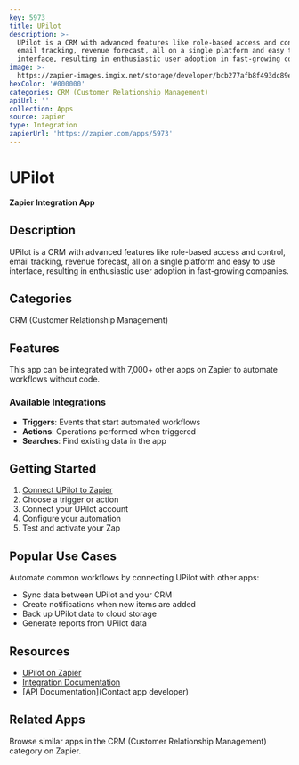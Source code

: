 ```yaml
---
key: 5973
title: UPilot
description: >-
  UPilot is a CRM with advanced features like role-based access and control,
  email tracking, revenue forecast, all on a single platform and easy to use
  interface, resulting in enthusiastic user adoption in fast-growing companies.
image: >-
  https://zapier-images.imgix.net/storage/developer/bcb277afb8f493dc89e1fdfe4e749fd6.png?auto=format%2Ccompress&ixlib=python-3.0.0&q=50
hexColor: '#000000'
categories: CRM (Customer Relationship Management)
apiUrl: ''
collection: Apps
source: zapier
type: Integration
zapierUrl: 'https://zapier.com/apps/5973'
---
```

# UPilot

**Zapier Integration App**

## Description

UPilot is a CRM with advanced features like role-based access and control, email tracking, revenue forecast, all on a single platform and easy to use interface, resulting in enthusiastic user adoption in fast-growing companies.

## Categories

CRM (Customer Relationship Management)

## Features

This app can be integrated with 7,000+ other apps on Zapier to automate workflows without code.

### Available Integrations

- **Triggers**: Events that start automated workflows
- **Actions**: Operations performed when triggered
- **Searches**: Find existing data in the app

## Getting Started

1. [Connect UPilot to Zapier](https://zapier.com/apps/5973)
2. Choose a trigger or action
3. Connect your UPilot account
4. Configure your automation
5. Test and activate your Zap

## Popular Use Cases

Automate common workflows by connecting UPilot with other apps:

- Sync data between UPilot and your CRM
- Create notifications when new items are added
- Back up UPilot data to cloud storage
- Generate reports from UPilot data

## Resources

- [UPilot on Zapier](https://zapier.com/apps/5973)
- [Integration Documentation](https://zapier.com/apps/5973/integrations)
- [API Documentation](Contact app developer)

## Related Apps

Browse similar apps in the CRM (Customer Relationship Management) category on Zapier.
